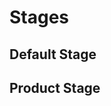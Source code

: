 

<Meta title='4.Organisms|Stages' />

# Stages

## Default Stage
<Preview withToolbar>
    <Story name='Default'>
        <OrganismsStage />
    </Story>
</Preview>

## Product Stage
<Preview withToolbar>
    <Story name='Product'>
        <OrganismsProductStage
            images={[
                        'https://c.static-nike.com/a/images/t_PDP_1280_v1/f_auto/s0w9wilv4i5nmc4bwxuk/roshe-g-golf-shoe-nhGVPV.jpg',
                        'https://stockx-360.imgix.net/Nike-Air-Max-97-MSCHF-x-INRI-Jesus-Shoes/Images/Nike-Air-Max-97-MSCHF-x-INRI-Jesus-Shoes/Lv2/img01.jpg',
                        'https://www.odwyersgolf.com/wp-content/uploads/callaway-x-nitro-2018-golf-shoes-2.jpg'
                    ]}
            name={'Callaway Xfer Nitro Golf shoes White UK10'}
            discountedPrice={79}
            price={99}
        />
    </Story>
</Preview>